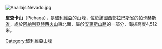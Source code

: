[[Image:AnallajsiNevado.jpg|right]]
{{Coord|17|48|35|S|68|51|32|W|display=title}}

'''皮查卡山'''（Pichaqa），是[[玻利維亞|玻利維亞]]的山峰，位於該國西部[[拉巴斯省|拉巴斯省]]的[[帕卡赫斯省|帕卡赫斯省]]，處於[[阿納利亞赫西火山|阿納利亞赫西火山]]東北面，屬於[[安第斯山脈|安第斯山脈]]的一部分，海拔高度4,512米。

{{Bolivia-geo-stub}}
[[Category:玻利維亞山峰|Category:玻利維亞山峰]]